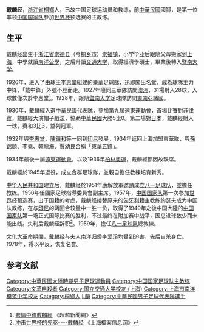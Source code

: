 {{noteta|G1=足球}}{{football manager infobox
| playername= 戴麟經
| fullname = 戴麟經
| nickname = 戴中鋒、小李廣
| image = 
| dateofbirth    = 1906
| cityofbirth    = [[浙江省|浙江省]][[崇德县|崇德县]]
| countryofbirth = 
| dateofdeath    = 1968
| cityofdeath    = 
| countryofdeath = 
| height = 170cm
| currentclub  = 
| position = 中鋒
| years = 1926－32 <br> 1932－34 <br> 1934－45
| clubs = 上海[[樂華足球隊|樂華]]<br>印尼中華<br>上海東華
| caps(goals) = ? (?)
| nationalyears = 1930－xx
| nationalteam = [[中華台北足球代表隊|中華民國]]
| nationalcaps(goals) = ? (?)
| manageryears        = 1951－57 <br> 1957－58 <br> 1959－
| managerclubs        = [[八一足球俱乐部|八一足球队]]<br>[[中国国家足球队|中国国家队]]<br>[[八一足球俱乐部|八一足球队]]
}}
'''戴麟经'''{{BD|1906年||1968年||D麟}}，[[浙江省|浙江省]][[桐鄉市|桐鄉]]人，已故中国足球运动员和教练，前[[中華台北足球代表隊|中華民國]]國腳，是第一位率领[[中国国家足球队|中国国家队]]參加[[世界杯|世界杯]]预选赛的主教练。

==生平==
戴麟经出生于[[浙江省|浙江省]][[崇德县|崇德县]]（今[[桐乡市|桐乡市]]）[[崇福镇|崇福镇]]，小学毕业后跟隨父母搬家到[[上海|上海]]，中學就讀[[南洋公學|南洋公學]]，之后升讀[[上海交通大学|交通大学]]，取得經濟學碩士，畢業後轉入[[暨南大学|暨南大学]]。

1926年，进入了由球王[[李惠堂|李惠堂]]組建的[[樂華足球隊|樂華足球隊]]，迅即闖出名堂，成為球隊主力中锋，「戴中鋒」外號不脛而走。1927年隨同三華隊訪問[[澳洲|澳洲]]，31場射入28球，入球數僅次於李惠堂<ref>[http://beyondnewsnet.com/20150124-dailinjing/ 悲情中鋒戴麟經] {{Wayback|url=http://beyondnewsnet.com/20150124-dailinjing/ |date=20150316011137 }}《超越新聞網》</ref>。1928年，跟隨[[暨南大学|暨南大学]]足球隊訪問[[東南亞|東南亞]]諸國。

1930年，戴麟經入選[[中華台北足球代表隊|中華民國]]代表隊，參加第九屆[[遠東運動會|遠東運動會]]，首場比賽對[[菲律賓|菲律賓]]，戴麟經大演帽子戲法，協助[[中華台北足球代表隊|中華民國]]大勝5比0。第二場對[[日本國家足球隊|日本]]，戴麟經射入一球，賽和3比3，並列冠軍。

1932年與[[李惠堂|李惠堂]]、[[陳鎮和|陳鎮和]]等一同到[[印尼|印尼]]發展。1934年返回上海加盟東華隊，與[[孫錦順|孫錦順]]、李堯、韓龍海、賈幼良合稱「東華五鋒」。

1934年最後一屆[[遠東運動會|遠東運動會]]，以及1936年[[柏林奧運|柏林奧運]]，戴麟經都因故缺席。

戴麟經於1945年退役，成立合群足球隊，並親自擔任教練培育新秀。

[[中华人民共和国|中华人民共和国]]建立后，戴麟经於1951年應解放軍邀請成立[[八一足球俱乐部|八一足球队]]，並擔任教练。1956年任國家足球指導委員會副主席。1957年，[[中国国家足球队|中国国家队]]第一次参加[[世界杯|世界杯]]预选赛，出于国籍的考虑，戴麟经接替原来的[[匈牙利|匈牙利]]籍主教练约瑟夫成为中国队教练，在与[[印度尼西亚国家足球队|印尼]]的两回合较量中一胜一负，取得了1949年之後中国大陸的[[中国国家足球队|中国国家队]]第一场正式国际比赛的胜利，不过最终在附加赛中战平，因总进球数少而未能出线。失利后戴麟经辞职<ref>[http://www.archives.sh.cn/shjy/hsrw/201203/t20120313_6226.html 冲击世界杯的先驱----戴麟经] {{Wayback|url=http://www.archives.sh.cn/shjy/hsrw/201203/t20120313_6226.html |date=20190819015156 }}《上海檔案信息网》</ref>。1959年，擔任[[八一足球俱乐部|八一足球队]]總教練。

[[文化大革命|文化大革命]]期間，戴麟经与夫人南洋[[归侨|归侨]]李爱玲均受到迫害，先后自杀身亡。1978年，得以平反，恢复名誉。

== 参考文献 ==
{{Reflist}}

{{DEFAULTSORT:DAI Linjing}}
[[Category:中華民國大陸時期男子足球運動員|Category:中華民國大陸時期男子足球運動員]]
[[Category:中国国家足球队主教练|Category:中国国家足球队主教练]]
[[Category:文革自殺者|Category:文革自殺者]]
[[Category:国立交通大学校友_(上海)|Category:国立交通大学校友 (上海)]]
[[Category:上海市南洋模范中学校友|Category:上海市南洋模范中学校友]]
[[Category:桐鄉人|Category:桐鄉人]]
[[Category:戴姓|L麟]]
[[Category:中華民國男子足球代表隊選手|Category:中華民國男子足球代表隊選手]]